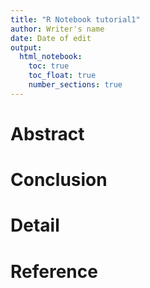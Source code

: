 ```yaml
---
title: "R Notebook tutorial1"
author: Writer's name
date: Date of edit
output: 
  html_notebook:
    toc: true
    toc_float: true
    number_sections: true
---
```


# Abstract



# Conclusion

# Detail

# Reference
